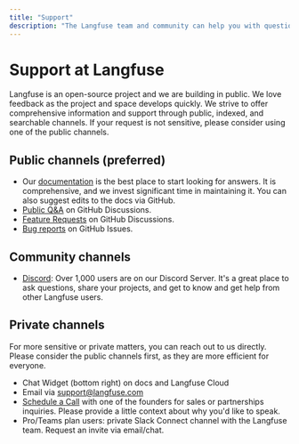 ```yaml
---
title: "Support"
description: "The Langfuse team and community can help you with questions and issues."
---
```


# Support at Langfuse

<Callout type="info">
  Langfuse is an open-source project and we are building in public. We love
  feedback as the project and space develops quickly. We strive to offer
  comprehensive information and support through public, indexed, and searchable
  channels. If your request is not sensitive, please consider using one of the
  public channels.
</Callout>

## Public channels (preferred)

- Our [documentation](/docs) is the best place to start looking for answers. It is comprehensive, and we invest significant time in maintaining it. You can also suggest edits to the docs via GitHub.
- [Public Q&A](/gh-support) on GitHub Discussions.
- [Feature Requests](/ideas) on GitHub Discussions.
- [Bug reports](/issues) on GitHub Issues.

## Community channels

- [Discord](/discord): Over 1,000 users are on our Discord Server. It's a great place to ask questions, share your projects, and get to know and get help from other Langfuse users.

## Private channels

For more sensitive or private matters, you can reach out to us directly. Please consider the public channels first, as they are more efficient for everyone.

- Chat Widget (bottom right) on docs and Langfuse Cloud
- Email via support@langfuse.com
- [Schedule a Call](/schedule-demo) with one of the founders for sales or partnerships inquiries. Please provide a little context about why you'd like to speak.
- Pro/Teams plan users: private Slack Connect channel with the Langfuse team. Request an invite via email/chat.
